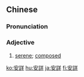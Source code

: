 {{also|安详}}
==Chinese==
{{zh-forms|s=安详}}

===Pronunciation===
{{zh-pron
|m=ānxiáng
|c=on1 coeng4
|h=pfs=ôn-siòng
|mn=an-siông/an-siâng
|cat=a
}}

===Adjective===
{{zh-adj}}

# [[serene]]; [[composed]]

{{zh-cat|Advanced}}

[[ko:安詳]]
[[hu:安詳]]
[[ja:安詳]]
[[fi:安詳]]